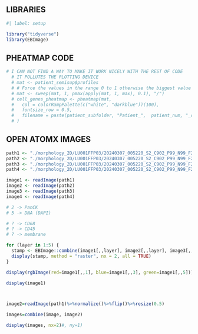 ## LIBRARIES

```r
#| label: setup

library("tidyverse")
library(EBImage)
```


## PHEATMAP CODE

```r
# I CAN NOT FIND A WAY TO MAKE IT WORK NICELY WITH THE REST OF CODE
  # IT POLLUTES THE PLOTTING DEVICE
  # mat <- patient_semisup$profiles
  # # Force the values in the range 0 to 1 otherwise the biggest value obscure all the others
  # mat <- sweep(mat, 1, pmax(apply(mat, 1, max), 0.1), "/")
  # cell_genes_pheatmap <- pheatmap(mat,
  #   col = colorRampPalette(c("white", "darkblue"))(100),
  #   fontsize_row = 0.5,
  #   filename = paste(patient_subfolder, "Patient_",  patient_num, "_cell_genes_pheatmap.pdf", sep = "")
  # )
```

## OPEN ATOMX IMAGES

```r
path1 <- "./morphology_2D/LU001FFP03/20240307_005220_S2_C902_P99_N99_F213.tif"
path2 <- "./morphology_2D/LU001FFP03/20240307_005220_S2_C902_P99_N99_F214.tif"
path3 <- "./morphology_2D/LU001FFP03/20240307_005220_S2_C902_P99_N99_F215.tif"
path4 <- "./morphology_2D/LU001FFP03/20240307_005220_S2_C902_P99_N99_F216.tif"

image1 <- readImage(path1)
image2 <- readImage(path2)
image3 <- readImage(path3)
image4 <- readImage(path4)

# 2 -> PanCK
# 5 -> DNA (DAPI)

# ? -> CD68
# ? -> CD45
# ? -> membrane

for (layer in 1:5) {
  stamp <- EBImage::combine(image1[,,layer], image2[,,layer], image3[,,layer], image4[,,layer])%>%normalize()
  display(stamp, method = "raster", nx = 2, all = TRUE)
}

display(rgbImage(red=image1[,,1], blue=image1[,,3], green=image1[,,5]))

display(image1)



image2=readImage(path1)%>%normalize()%>%flip()%>%resize(0.5)

images=combine(image, image2)

display(images, nx=2)#, ny=1)
```